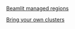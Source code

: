 

[Beamlit managed regions](Clusters/Beamlit%20managed%20regions.md)

[Bring your own clusters](Clusters/Bring%20your%20own%20clusters.md)